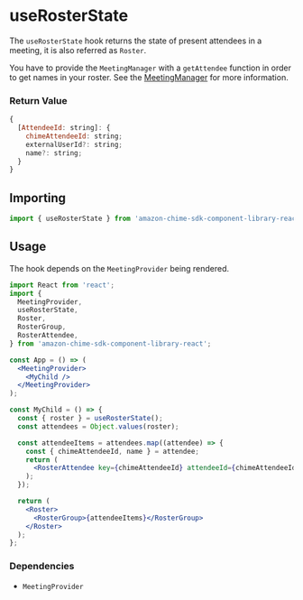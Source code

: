 
<Meta title="SDK Hooks/useRosterState" />

# useRosterState

The `useRosterState` hook returns the state of present attendees in a meeting, it is also referred as `Roster`.

You have to provide the `MeetingManager` with a `getAttendee` function in order to get names in your roster. See the [MeetingManager](?path=/docs/sdk-providers-meetingmanager--page) for more information.

### Return Value

```javascript
{
  [AttendeeId: string]: {
    chimeAttendeeId: string;
    externalUserId?: string;
    name?: string;
  }
}
```

## Importing

```javascript
import { useRosterState } from 'amazon-chime-sdk-component-library-react';
```

## Usage

The hook depends on the `MeetingProvider` being rendered.

```jsx
import React from 'react';
import {
  MeetingProvider,
  useRosterState,
  Roster,
  RosterGroup,
  RosterAttendee,
} from 'amazon-chime-sdk-component-library-react';

const App = () => (
  <MeetingProvider>
    <MyChild />
  </MeetingProvider>
);

const MyChild = () => {
  const { roster } = useRosterState();
  const attendees = Object.values(roster);

  const attendeeItems = attendees.map((attendee) => {
    const { chimeAttendeeId, name } = attendee;
    return (
      <RosterAttendee key={chimeAttendeeId} attendeeId={chimeAttendeeId} />
    );
  });

  return (
    <Roster>
      <RosterGroup>{attendeeItems}</RosterGroup>
    </Roster>
  );
};
```

### Dependencies

- `MeetingProvider`

